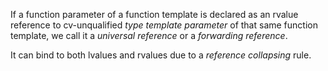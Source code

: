 If a function parameter of a function template is declared as 
an rvalue reference to cv-unqualified *type template parameter* of that same function template,
we call it a *universal reference* or a *forwarding reference*. 

It can bind to both lvalues and rvalues due to a *reference collapsing* rule.